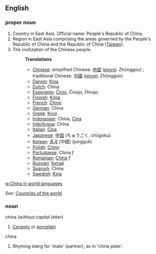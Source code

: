 ==English==

===proper noun===

# Country in East Asia. Official name: People's Republic of China.
# Region in East Asia comprising the areas governed by the People's Republic of China and the Republic of China ([[Taiwan]]).
# The civilization of the Chinese people.
#:'''Translations'''
#:*[[Chinese]]: simplified Chinese: [[中国]] ([[pinyin]]: Zhōnggúo) ; traditional Chinese: [[中國]] ([[pinyin]]: Zhōnggúo)
#:*[[Danish]]: [[Kina]]
#:*[[Dutch]]: China
#:*[[Esperanto]]: [[Ĉinio]], Ĉinujo, Ĥinujo
#:*[[Finnish]]: [[Kiina]]
#:*[[French]]: [[Chine]]
#:*[[German]]: China
#:*[[Greek]]: [[Κίνα]]
#:*[[Indonesian]]: China, [[Cina]]
#:*[[Interlingua]]: China
#:*[[Italian]]: [[Cina]]
#:*[[Japanese]]: [[中国]] (ちゅうごく, chūgoku)
#:*[[Korean]]: [[중국]] [中國] (jungguk)
#:*[[Polish]]: [[Chiny]]
#:*[[Portuguese]]: China ''f''
#:*[[Romanian]]: [[China]] ''f''
#:*[[Russian]]: [[Китай]]
#:*[[Spanish]]: China
#:*[[Swedish]]: [[Kina]]


[[w:China in world languages]]

''See'': [[Countries of the world]]

===noun===
china (''without capital letter'')
#[[Ceramic]] or [[porcelain]]

china
#Rhyming slang for 'mate' (partner), as in 'china plate'.